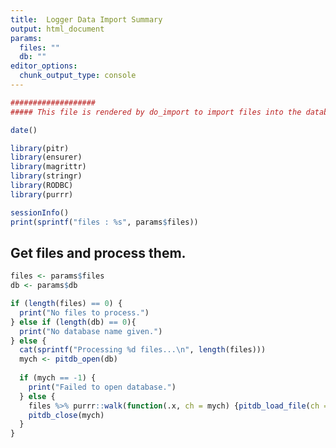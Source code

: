 ---
title:  Logger Data Import Summary
output: html_document
params:
  files: ""
  db: ""
editor_options: 
  chunk_output_type: console
---

```{r generic-header}
###################
##### This file is rendered by do_import to import files into the database giving an html report.

date()
```


```{r set options}
library(pitr)
library(ensurer)
library(magrittr)
library(stringr)
library(RODBC)
library(purrr)

sessionInfo()
print(sprintf("files : %s", params$files))
```


## Get files and process them.
```{r process_files, eval = T}
files <- params$files 
db <- params$db

if (length(files) == 0) {
  print("No files to process.")
} else if (length(db) == 0){
  print("No database name given.")
} else {
  cat(sprintf("Processing %d files...\n", length(files)))
  mych <- pitdb_open(db)
  
  if (mych == -1) {
    print("Failed to open database.")
  } else {  
    files %>% purrr::walk(function(.x, ch = mych) {pitdb_load_file(ch = ch, filename = .x, parse_summary = TRUE, ignore_insert_errors = TRUE)})
    pitdb_close(mych)
  }
}
```
